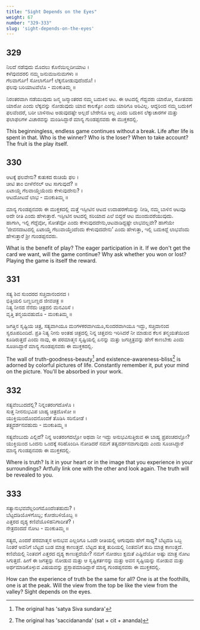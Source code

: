 ```yaml
---
title: "Sight Depends on the Eyes"
weight: 67
number: "329-333"
slug: 'sight-depends-on-the-eyes'
---
```


## 329
ನಿಲದೆ ನಡೆವುದು ಮೊದಲು ಕೊನೆಯಿಲ್ಲದೀಯಾಟ ।  
ಕಳೆವುವದರಲಿ ನಮ್ಮ ಜನುಮಜನುಮಗಳು ॥  
ಗೆಲವಾರ್ಗೊ! ಸೋಲಾರ್ಗೊ! ಲೆಕ್ಕನೋಡುವುದೆಂದೊ! ।  
ಫಲವು ಬರಿಯಾಟವೆಲೊ - ಮಂಕುತಿಮ್ಮ ॥ 

ನಿರಂತರವಾಗಿ ನಡೆಯುವುದು ಜನ್ಮ ಜನ್ಮಾಂತರದ ನಮ್ಮ ಬದುಕಿನ ಆಟ. ಈ ಆಟದಲ್ಲಿ ಗೆದ್ದವರು ಯಾರೋ, ಸೋತವರು ಯಾರೋ ಎಂದು ಲೆಕ್ಕವನ್ನು ನೋಡುವುದು ಯಾವ ಕಾಲಕ್ಕೋ ಎಂದು ಯಾರಿಗೂ ಅರಿವಿಲ್ಲ. ಆದ್ದರಿಂದ ನಮ್ಮ ಬದುಕಿಗೆ ಫಲವೆಂದರೆ, ಬರೀ ಬಾಳಿನಾಟ ಅಡುವುದಷ್ಟೇ ಅಲ್ಲದೆ ಬೇರೇನೂ ಅಲ್ಲ ಎಂದು ಬದುಕಿನ ಲೆಕ್ಕಾಚಾರಗಳ ಮತ್ತು ಫಲಾಫಲಗಳ ವಿಚಾರವನ್ನು ಮಂಡಿಸಿದ್ದಾರೆ ಮಾನ್ಯ ಗುಂಡಪ್ಪನವರು ಈ ಮುಕ್ತಕದಲ್ಲಿ.

This beginningless, endless game continues without a break. Life after life is spent in that. Who is the winner? Who is the loser? When to take account? The fruit is the play itself.

## 330
ಆಟಕ್ಕೆ ಫಲವೇನು? ಕುತುಕದ ರುಚಿಯೆ ಫಲ ।  
ಚೀಟಿ ತಾಂ ಬೀಳೆನೆನಲ್ ಆಟ ಸಾಗುವುದೆ? ॥  
ಏಟಾಯ್ತೆ ಗೆಲವಾಯ್ತೆಯೆಂದು ಕೇಳುವುದೇನು? ।  
ಆಟದೋಟವೆ ಲಾಭ - ಮಂಕುತಿಮ್ಮ ॥ 

ಮಾನ್ಯ ಗುಂಡಪ್ಪನವರು ಈ ಮುಕ್ತಕದಲ್ಲಿ ಮತ್ತೆ ಇಸ್ಪೀಟಿನ ಆಟದ ಉದಾಹರಣೆಯನ್ನು ನೀಡಿ, ನಮ್ಮ ಬಾಳಿನ ಆಟವೂ ಅದೇ ರೀತಿ ಎಂದು ಹೇಳುತ್ತಾರೆ. ಇಸ್ಪೀಟಿನ ಆಟದಲ್ಲಿ ಸರಿಯಾದ ಎಲೆ ಬಿದ್ದರೆ ಆಟ ಮುಂದುವರೆಯುವುದು.   
 ಹಾಗಾಗಿ, ಇಲ್ಲಿ ಗೆದ್ದೆವೋ, ಸೋತೆವೋ ಎಂದು ಕೇಳುವುದದೇನು,ಆಟವಾಡಿದ್ದಷ್ಟೇ ಲಾಭವಲ್ಲವೇ? ಹಾಗೆಯೇ ‘ಜೀವನದಾಟದಲ್ಲಿ ಏಟಾಯ್ತೆ ಗೆಲುವಾಯ್ತೆಂದೆಂದು ಕೇಳುವುದದೇನು’ ಎಂದು ಹೇಳುತ್ತಾ, ಇಲ್ಲಿ ಬದುಕಿದ್ದೆ ಲಾಭವೆಂದು ಹೇಳುತ್ತಾರೆ ಶ್ರೀ ಗುಂಡಪ್ಪನವರು.

What is the benefit of play? The eager participation in it. If we don't get the card we want, will the game continue? Why ask whether you won or lost? Playing the game is itself the reward.

## 331
ಸತ್ಯ ಶಿವ ಸುಂದರದ ಸಚ್ಚಿದಾನಂದನದ ।  
ಭಿತ್ತಿಯಲಿ ಬಣ್ಣಬಣ್ಣದ ಜೀವಚಿತ್ರ ॥  
ನಿತ್ಯ ನೀನದ ನೆನೆದು ಚಿತ್ರದಲಿ ಮನವಿರಿಸೆ ।  
ವೃತ್ತಿ ತನ್ಮಯವಹುದೊ - ಮಂಕುತಿಮ್ಮ ॥ 

ಜಗತ್ತಿನ ಸೃಷ್ಟಿಯ ಚಿತ್ರ, ಸತ್ಯವಾಗಿಯೂ ಮಂಗಳಕರವಾಗಿಯೂ,ಸುಂದರವಾಗಿಯೂ ಇದ್ದು, ಸಚ್ಚಿದಾನಂದ ಸ್ವರೂಪದಿಂದಿದೆ. ಪ್ರತಿ ನಿತ್ಯ ನೀನು ಅಂತಹ ಚಿತ್ರದಲ್ಲಿ ನಿನ್ನ ಚಿತ್ತವನು ಇರಿಸಿದರೆ ನೀ ಮಾಡುವ ಕೆಲಸ ತನ್ಮಯತೆಯಿಂದ ಕೂಡಿರುತ್ತದೆ ಎಂದು ನಾವು, ಈ ಪರಮಾತ್ಮನ ಸೃಷ್ಟಿಯಲ್ಲಿ ಏನನ್ನು ಮತ್ತು ಜಗಚ್ಚಿತ್ರವನ್ನು ಹೇಗೆ ಕಾಣಬೇಕು ಎಂದು ಸೂಚಿಸಿದ್ದಾರೆ ಮಾನ್ಯ ಗುಂಡಪ್ಪನವರು ಈ ಮುಕ್ತಕದಲ್ಲಿ.

The wall of truth-goodness-beauty[^118] and existence-awareness-bliss[^119] is adorned by colorful pictures of life. Constantly remember it, put your mind on the picture. You'll be absorbed in your work.

## 332
ಸತ್ಯವೆಂಬುದದೆಲ್ಲಿ? ನಿನ್ನಂತರಂಗದೊಳೊ ।  
ಸುತ್ತ ನೀನನುಭವಿಪ ಬಾಹ್ಯ ಚಿತ್ರದೊಳೋ ॥  
ಯುಕ್ತಿಯಿಂದೊಂದನೊಂದಕೆ ತೊಡಿಸಿ ಸರಿನೋಡೆ ।  
ತತ್ತ್ವದರ್ಶನವಹುದು - ಮಂಕುತಿಮ್ಮ ॥

ಸತ್ಯವೆಂಬುದು ಎಲ್ಲಿದೆ? ನಿನ್ನ ಅಂತರಂಗದಲ್ಲೋ ಅಥವಾ ನೀ ಇದ್ದು ಅನುಭವಿಸುತ್ತಿರುವ ಈ ಬಾಹ್ಯ ಪ್ರಪಂಚದಲ್ಲೋ? ಯುಕ್ತಿಯಿಂದ ಒಂದನು ಒಂದಕ್ಕೆ ಸರಿಹೊಂದಿಸಿ ನೋಡಿದರೆ ನಮಗೆ ತತ್ವದರ್ಶನವಾಗುವುದು ಎಂದು ಸೂಚಿಸಿದ್ದಾರೆ ಮಾನ್ಯ ಗುಂಡಪ್ಪನವರು ಈ ಮುಕ್ತಕದಲ್ಲಿ.

Where is truth? Is it in your heart or in the image that you experience in your surroundings? Artfully link one with the other and look again. The truth will be revealed to you.

## 333
ಸತ್ಯಾನುಭವವೆಲ್ಲರಿಂಗಮೊಂದೆಂತಹುದು? ।  
ಬೆಟ್ಟದಡಿಯೊಳಗೊಬ್ಬ; ಕೋಡಬಳಿಯೊಬ್ಬ ॥  
ಎತ್ತರದ ದೃಶ್ಯ ಕಣಿವೆಯೊಳಿಹನಿಗಾದೀತೆ? ।  
ನೇತ್ರದಂದದೆ ನೋಟ - ಮಂಕುತಿಮ್ಮ ॥ 

ಸತ್ಯದ, ಎಂದರೆ ಪರಮಾತ್ಮನ ಅನುಭವ ಎಲ್ಲರಿಗೂ ಒಂದೇ ರೀತಿಯಲ್ಲಿ ಆಗುವುದು ಹೇಗೆ ಸಾಧ್ಯ? ಬೆಟ್ಟದಡಿ ಒಬ್ಬ ನಿಂತರೆ ಅವನಿಗೆ ಬೆಟ್ಟದ ಬುಡ ಮಾತ್ರ ಕಾಣುತ್ತದೆ. ಬೆಟ್ಟದ ತುತ್ತ ತುದಿಯಲ್ಲಿ ನಿಂತವನಿಗೆ ತುದಿ ಮಾತ್ರ ಕಾಣುತ್ತದೆ. ಕಣಿವೆಯಲ್ಲಿ ನಿಂತವಗೆ ಎತ್ತರದ ದೃಶ್ಯ ಕಾಣುತ್ತದೆಯೇ? ನಮಗೆ ನೋಡಲು ಕ್ಷಮತೆ ಎಷ್ಟಿದೆಯೋ ಅಷ್ಟು ಮಾತ್ರ ನೋಟ ಸಿಗುತ್ತದೆ. ಹೀಗೆ ಈ ಜಗತ್ತನ್ನು ನೋಡುವ ಮತ್ತು ಆ ಸೃಷ್ಟಿಕರ್ತನನ್ನು ಮತ್ತು ಅವನ ಸೃಷ್ಟಿಯನ್ನು ನೋಡುವ ಮತ್ತು ಅರ್ಥಮಾಡಿಕೊಳ್ಳುವ ವಿಷಯವನ್ನು ಪ್ರಸ್ತಾಪಮಾಡಿದ್ದಾರೆ ಮಾನ್ಯ ಗುಂಡಪ್ಪನವರು ಈ ಮುಕ್ತಕದಲ್ಲಿ.

How can the experience of truth be the same for all? One is at the foothills, one is at the peak. Will the view from the top be like the view from the valley? Sight depends on the eyes.

[^118]: The original has 'satya Siva sundara'
[^119]: The original has 'saccidananda' (sat + cit + ananda)